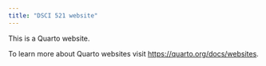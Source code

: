 ```yaml
---
title: "DSCI 521 website"
---
```


This is a Quarto website.

To learn more about Quarto websites visit <https://quarto.org/docs/websites>.
